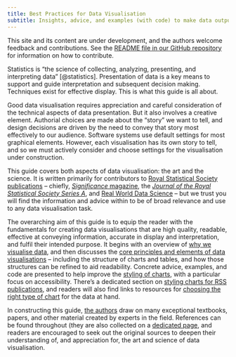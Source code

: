 ```yaml
---
title: Best Practices for Data Visualisation
subtitle: Insights, advice, and examples (with code) to make data outputs more readable, accessible, and impactful  
---
```


::: {.callout-warning appearance="simple"}
This site and its content are under development, and the authors welcome feedback and contributions. See the [README file in our GitHub repository](https://github.com/royal-statistical-society/datavisguide#readme) for information on how to contribute.
:::

Statistics is "the science of collecting, analyzing, presenting, and interpreting data" [@statistics]. Presentation of data is a key means to support and guide interpretation and subsequent decision making. Techniques exist for effective display. This is what this guide is all about.

Good data visualisation requires appreciation and careful consideration of the technical aspects of data presentation. But it also involves a creative element. Authorial choices are made about the "story" we want to tell, and design decisions are driven by the need to convey that story most effectively to our audience. Software systems use default settings for most graphical elements. However, each visualisation has its own story to tell, and so we must actively consider and choose settings for the visualisation under construction.

This guide covers both aspects of data visualisation: the art and the science. It is written primarily for contributors to [Royal Statistical Society publications](https://rss.org.uk/news-publication/publications/) -- chiefly, [*Significance* magazine](https://academic.oup.com/jrssig), the [*Journal of the Royal Statistical Society Series A*](https://academic.oup.com/jrsssa), and [Real World Data Science](https://realworlddatascience.net/) -- but we trust you will find the information and advice within to be of broad relevance and use to any data visualisation task.

The overarching aim of this guide is to equip the reader with the fundamentals for creating data visualisations that are high quality, readable, effective at conveying information, accurate in display and interpretation, and fulfil their intended purpose. It begins with an overview of [why we visualise data](docs/why-visualise.qmd), and then discusses the [core principles and elements of data visualisations](docs/principles.qmd) -- including the structure of charts and tables, and how those structures can be refined to aid readability. Concrete advice, examples, and code are presented to help improve the [styling of charts](docs/styling.qmd), with a particular focus on accessibility. There's a dedicated section on [styling charts for RSS publications](docs/tools.qmd), and readers will also find links to resources for [choosing the right type of chart](docs/choosing.qmd) for the data at hand.

In constructing this guide, [the authors](about.qmd) draw on many exceptional textbooks, papers, and other material created by experts in the field. References can be found throughout (they are also collected on a [dedicated page](docs/references.qmd), and readers are encouraged to seek out the original sources to deepen their understanding of, and appreciation for, the art and science of data visualisation.
